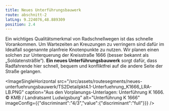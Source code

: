 ```yaml
---
title: Neues Unterführungsbauwerk
route: abschnitt-2
latLng: 9.224076,48.889309
position: 2.4
---
```

Ein wichtiges Qualitätsmerkmal von Radschnellwegen ist das schnelle Vorankommen. Um Wartezeiten an Kreuzungen zu verringern sind dafür im Idealfall sogenannte planfreie Knotenpunkte zu nutzen. Wir planen einen solchen zur Unterquerung der Kreisstraße 1666 (besser bekannt als „Soldatensträßle“). **Ein neues Unterführungsbauwerk** sorgt dafür, dass Radfahrende hier schnell, bequem und konfliktfrei auf die andere Seite der Straße gelangen.

<ImageSingleHorizontal src="/src/assets/routesegments/neues-unterfuehrungsbauwerk/TS2Detailpkt4.1-Unterfuehrung_K1666_LRA-LB.PNG" caption="Aus den Vorplanungs-Unterlagen: Unterführung K 1666. © KMB / Landratsamt Ludwigsburg" alt="Unterführung K 1666" imageConfig={{"discriminant":"4/3","value":{"discriminant":"full"}}} />
